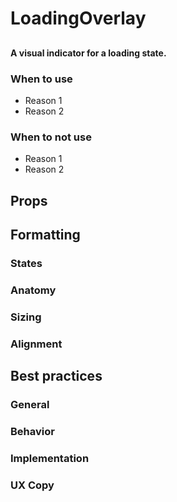 
# LoadingOverlay

##

<h4>
  A visual indicator for a loading state.
</h4>

<Preview>
  <Story id="design-system-loadingoverlay--default" />
</Preview>

### When to use 
- Reason 1
- Reason 2

### When to not use
- Reason 1
- Reason 2

## Props

<ArgsTable of={LoadingOverlay} />

## Formatting

### States

### Anatomy 

### Sizing

### Alignment


## Best practices

### General

### Behavior

### Implementation

### UX Copy

